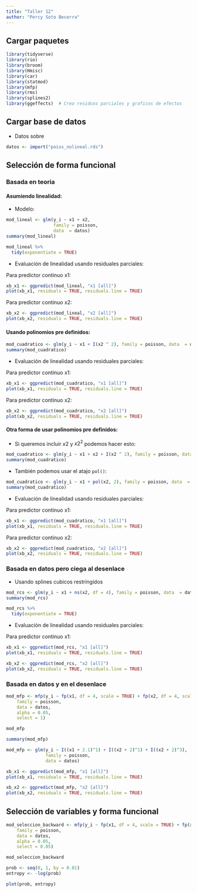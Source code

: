 ```yaml
---
title: "Taller 12"
author: "Percy Soto Becerra"
---
```


## Cargar paquetes

```r
library(tidyverse)
library(rio)
library(broom)
library(Hmisc)
library(car)
library(statmod)
library(mfp)
library(rms)
library(splines2)
library(ggeffects)  # Crea residuos parciales y graficos de efectos
```


## Cargar base de datos

- Datos sobre 

```r
datos <- import("poiss_nolineal.rds")
```


## Selección de forma funcional

### Basada en teoria

#### Asumiendo linealidad:

- Modelo:

```r
mod_lineal <- glm(y_i ~ x1 + x2, 
                  family = poisson, 
                  data  = datos)
summary(mod_lineal)
```

```r
mod_lineal %>% 
  tidy(exponentiate = TRUE)
```

- Evaluación de linealidad usando residuales parciales:

Para predictor continuo x1:

```r
xb_x1 <- ggpredict(mod_lineal, "x1 [all]")
plot(xb_x1, residuals = TRUE, residuals.line = TRUE)
```

Para predictor continuo x2:

```r
xb_x2 <- ggpredict(mod_lineal, "x2 [all]")
plot(xb_x2, residuals = TRUE, residuals.line = TRUE)
```

#### Usando polinomios pre definidos:

```r
mod_cuadratico <- glm(y_i ~ x1 + I(x2 ^ 2), family = poisson, data  = datos)
summary(mod_cuadratico)
```

- Evaluación de linealidad usando residuales parciales:

Para predictor continuo x1:

```r
xb_x1 <- ggpredict(mod_cuadratico, "x1 [all]")
plot(xb_x1, residuals = TRUE, residuals.line = TRUE)
```

Para predictor continuo x2:

```r
xb_x2 <- ggpredict(mod_cuadratico, "x2 [all]")
plot(xb_x2, residuals = TRUE, residuals.line = TRUE)
```

#### Otra forma de usar polinomios pre definidos:

- Si queremos incluir $x2$ y $x2^2$ podemos hacer esto: 

```r
mod_cuadratico <- glm(y_i ~ x1 + x2 + I(x2 ^ 2), family = poisson, data  = datos)
summary(mod_cuadratico)
```

- También podemos usar el atajo `pol()`: 

```r
mod_cuadratico <- glm(y_i ~ x1 + pol(x2, 2), family = poisson, data  = datos)
summary(mod_cuadratico)
```


- Evaluación de linealidad usando residuales parciales:

Para predictor continuo x1:

```r
xb_x1 <- ggpredict(mod_cuadratico, "x1 [all]")
plot(xb_x1, residuals = TRUE, residuals.line = TRUE)
```

Para predictor continuo x2:

```r
xb_x2 <- ggpredict(mod_cuadratico, "x2 [all]")
plot(xb_x2, residuals = TRUE, residuals.line = TRUE)
```

### Basada en datos pero ciega al desenlace

- Usando splines cubicos restringidos 

```r
mod_rcs <- glm(y_i ~ x1 + ns(x2, df = 4), family = poisson, data  = datos)
summary(mod_rcs)
```

```r
mod_rcs %>% 
  tidy(exponentiate = TRUE)
```


- Evaluación de linealidad usando residuales parciales:

Para predictor continuo x1:

```r
xb_x1 <- ggpredict(mod_rcs, "x1 [all]")
plot(xb_x1, residuals = TRUE, residuals.line = TRUE)
```

```r
xb_x2 <- ggpredict(mod_rcs, "x2 [all]")
plot(xb_x2, residuals = TRUE, residuals.line = TRUE)
```
### Basada en datos y en el desenlace

```r
mod_mfp <- mfp(y_i ~ fp(x1, df = 4, scale = TRUE) + fp(x2, df = 4, scale = TRUE), 
    family = poisson,           
    data = datos, 
    alpha = 0.05, 
    select = 1)

mod_mfp
```

```r
summary(mod_mfp)
```

```r
mod_mfp <- glm(y_i ~ I((x1 + 2.1)^1) + I((x2 + 2)^1) + I((x2 + 2)^3), 
               family = poisson, 
               data = datos)
```


```r
xb_x1 <- ggpredict(mod_mfp, "x1 [all]")
plot(xb_x1, residuals = TRUE, residuals.line = TRUE)
```


```r
xb_x2 <- ggpredict(mod_mfp, "x2 [all]")
plot(xb_x2, residuals = TRUE, residuals.line = TRUE)
```


## Selección de variables y forma funcional


```r
mod_seleccion_backward <- mfp(y_i ~ fp(x1, df = 4, scale = TRUE) + fp(x2, df = 4, scale = TRUE), 
    family = poisson,           
    data = datos, 
    alpha = 0.05, 
    select = 0.05)

mod_seleccion_backward
```


```r
prob <- seq(0, 1, by = 0.01)
entropy <- -log(prob)

plot(prob, entropy)
```

